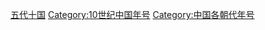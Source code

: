 {{Catnav|頁面分類|历史|年号|中国年号}}
{{Catnav|頁面分類|历史|各國歷史|中国历史|中国年号}}
{{Catnav|頁面分類|...|中国朝代|五代十国}}

[[Category:五代十国|]]
[[Category:10世纪中国年号|Category:10世纪中国年号]]
[[Category:中国各朝代年号|Category:中国各朝代年号]]